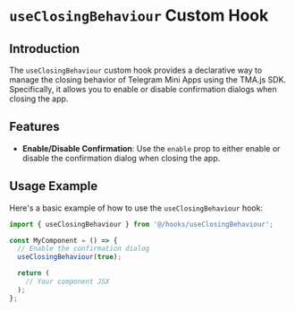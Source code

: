 # `useClosingBehaviour` Custom Hook

## Introduction

The `useClosingBehaviour` custom hook provides a declarative way to manage the closing behavior of Telegram Mini Apps using the TMA.js SDK. Specifically, it allows you to enable or disable confirmation dialogs when closing the app.

## Features

- **Enable/Disable Confirmation**: Use the `enable` prop to either enable or disable the confirmation dialog when closing the app.

## Usage Example

Here's a basic example of how to use the `useClosingBehaviour` hook:

```javascript
import { useClosingBehaviour } from '@/hooks/useClosingBehaviour';

const MyComponent = () => {
  // Enable the confirmation dialog
  useClosingBehaviour(true);

  return (
    // Your component JSX
  );
};
```
